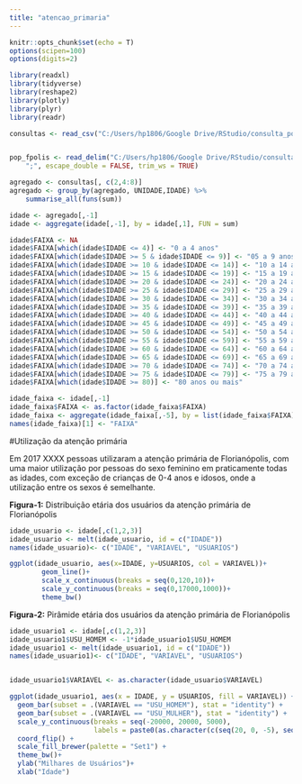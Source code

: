 ```yaml
---
title: "atencao_primaria"
---
```


```r
knitr::opts_chunk$set(echo = T)
options(scipen=100)
options(digits=2)
```

```r
library(readxl)
library(tidyverse)
library(reshape2)
library(plotly)
library(plyr)
library(readr)
```

```r
consultas <- read_csv("C:/Users/hp1806/Google Drive/RStudio/consulta_por_idade_aps/consultas_idade_unidade.csv")


pop_fpolis <- read_delim("C:/Users/hp1806/Google Drive/RStudio/consulta_por_idade_aps/pop_fpolis.csv", 
    ";", escape_double = FALSE, trim_ws = TRUE)
```

```r
agregado <- consultas[, c(2,4:8)] 
agregado <- group_by(agregado, UNIDADE,IDADE) %>% 
    summarise_all(funs(sum))

idade <- agregado[,-1]
idade <- aggregate(idade[,-1], by = idade[,1], FUN = sum)

idade$FAIXA <- NA
idade$FAIXA[which(idade$IDADE <= 4)] <- "0 a 4 anos"
idade$FAIXA[which(idade$IDADE >= 5 & idade$IDADE <= 9)] <- "05 a 9 anos"
idade$FAIXA[which(idade$IDADE >= 10 & idade$IDADE <= 14)] <- "10 a 14 anos"
idade$FAIXA[which(idade$IDADE >= 15 & idade$IDADE <= 19)] <- "15 a 19 anos"
idade$FAIXA[which(idade$IDADE >= 20 & idade$IDADE <= 24)] <- "20 a 24 anos"
idade$FAIXA[which(idade$IDADE >= 25 & idade$IDADE <= 29)] <- "25 a 29 anos"
idade$FAIXA[which(idade$IDADE >= 30 & idade$IDADE <= 34)] <- "30 a 34 anos"
idade$FAIXA[which(idade$IDADE >= 35 & idade$IDADE <= 39)] <- "35 a 39 anos"
idade$FAIXA[which(idade$IDADE >= 40 & idade$IDADE <= 44)] <- "40 a 44 anos"
idade$FAIXA[which(idade$IDADE >= 45 & idade$IDADE <= 49)] <- "45 a 49 anos"
idade$FAIXA[which(idade$IDADE >= 50 & idade$IDADE <= 54)] <- "50 a 54 anos"
idade$FAIXA[which(idade$IDADE >= 55 & idade$IDADE <= 59)] <- "55 a 59 anos"
idade$FAIXA[which(idade$IDADE >= 60 & idade$IDADE <= 64)] <- "60 a 64 anos"
idade$FAIXA[which(idade$IDADE >= 65 & idade$IDADE <= 69)] <- "65 a 69 anos"
idade$FAIXA[which(idade$IDADE >= 70 & idade$IDADE <= 74)] <- "70 a 74 anos"
idade$FAIXA[which(idade$IDADE >= 75 & idade$IDADE <= 79)] <- "75 a 79 anos"
idade$FAIXA[which(idade$IDADE >= 80)] <- "80 anos ou mais"

idade_faixa <- idade[,-1]
idade_faixa$FAIXA <- as.factor(idade_faixa$FAIXA)
idade_faixa <- aggregate(idade_faixa[,-5], by = list(idade_faixa$FAIXA), FUN = sum)
names(idade_faixa)[1] <- "FAIXA"

```


#Utilização da atenção primária

Em 2017 XXXX pessoas utilizaram a atenção primária de Florianópolis, com uma maior utilização por pessoas do sexo feminino em praticamente todas as idades, com exceção de crianças de 0-4 anos e idosos, onde a utilização entre os sexos é semelhante.

**Figura-1:** Distribuição etária dos usuários da atenção primária de Florianópolis
```r
idade_usuario <- idade[,c(1,2,3)]
idade_usuario <- melt(idade_usuario, id = c("IDADE"))
names(idade_usuario)<- c("IDADE", "VARIAVEL", "USUARIOS")

ggplot(idade_usuario, aes(x=IDADE, y=USUARIOS, col = VARIAVEL))+
        geom_line()+
        scale_x_continuous(breaks = seq(0,120,10))+
        scale_y_continuous(breaks = seq(0,17000,1000))+
        theme_bw()


```


**Figura-2:** Pirâmide etária dos usuários da atenção primária de Florianópolis
```r

idade_usuario1 <- idade[,c(1,2,3)]
idade_usuario1$USU_HOMEM <- -1*idade_usuario1$USU_HOMEM
idade_usuario1 <- melt(idade_usuario1, id = c("IDADE"))
names(idade_usuario1)<- c("IDADE", "VARIAVEL", "USUARIOS")


idade_usuario1$VARIAVEL <- as.character(idade_usuario$VARIAVEL)

ggplot(idade_usuario1, aes(x = IDADE, y = USUARIOS, fill = VARIAVEL)) + 
  geom_bar(subset = .(VARIAVEL == "USU_HOMEM"), stat = "identity") + 
  geom_bar(subset = .(VARIAVEL == "USU_MULHER"), stat = "identity") + 
  scale_y_continuous(breaks = seq(-20000, 20000, 5000), 
                     labels = paste0(as.character(c(seq(20, 0, -5), seq(5, 20, 5))), "m")) + 
  coord_flip() + 
  scale_fill_brewer(palette = "Set1") + 
  theme_bw()+
  ylab("Milhares de Usuários")+
  xlab("Idade")


```

```r

```

```r

```










